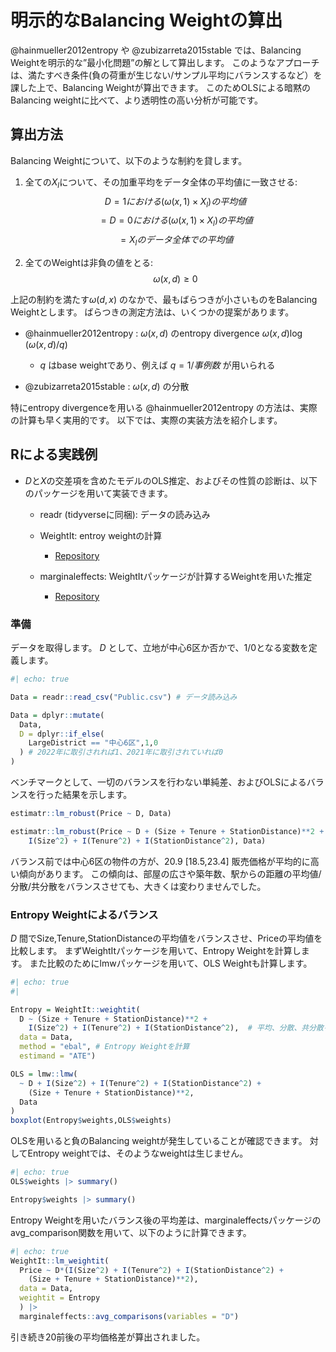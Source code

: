 # 明示的なBalancing Weightの算出 {#sec-Entropy}

@hainmueller2012entropy や @zubizarreta2015stable では、Balancing Weightを明示的な"最小化問題"の解として算出します。
このようなアプローチは、満たすべき条件(負の荷重が生じない/サンプル平均にバランスするなど）を課した上で、Balancing Weightが算出できます。
このためOLSによる暗黙のBalancing weightに比べて、より透明性の高い分析が可能です。

## 算出方法

Balancing Weightについて、以下のような制約を貸します。

1. 全ての$X_l$について、その加重平均をデータ全体の平均値に一致させる: $$D=1における(\omega(x,1)\times X_l)の平均値$$ $$= D=0における(\omega(x,1)\times X_l)の平均値$$ $$= X_lのデータ全体での平均値$$ 

2. 全てのWeightは非負の値をとる: $$\omega(x,d)\ge 0$$

上記の制約を満たす$\omega(d,x)$ のなかで、最もばらつきが小さいものをBalancing Weightとします。
ばらつきの測定方法は、いくつかの提案があります。

- @hainmueller2012entropy : $\omega(x,d)$ のentropy divergence $\omega(x,d)\log(\omega(x,d)/q)$

    - $q$ はbase weightであり、例えば $q=1/事例数$ が用いられる

- @zubizarreta2015stable : $\omega(x,d)$ の分散

特にentropy divergenceを用いる @hainmueller2012entropy の方法は、実際の計算も早く実用的です。
以下では、実際の実装方法を紹介します。

## Rによる実践例

- $D$と$X$の交差項を含めたモデルのOLS推定、およびその性質の診断は、以下のパッケージを用いて実装できます。

    - readr (tidyverseに同梱): データの読み込み
    
    - WeightIt: entroy weightの計算
    
        - [Repository](https://ngreifer.github.io/WeightIt/index.html)
        
    - marginaleffects: WeightItパッケージが計算するWeightを用いた推定
    
        - [Repository](https://marginaleffects.com/)


### 準備

データを取得します。
$D$ として、立地が中心6区か否かで、1/0となる変数を定義します。

```r
#| echo: true

Data = readr::read_csv("Public.csv") # データ読み込み

Data = dplyr::mutate(
  Data,
  D = dplyr::if_else(
    LargeDistrict == "中心6区",1,0
  ) # 2022年に取引されれば1、2021年に取引されていれば0
)
```

ベンチマークとして、一切のバランスを行わない単純差、およびOLSによるバランスを行った結果を示します。

```r
estimatr::lm_robust(Price ~ D, Data)

estimatr::lm_robust(Price ~ D + (Size + Tenure + StationDistance)**2 +
    I(Size^2) + I(Tenure^2) + I(StationDistance^2), Data)
```


バランス前では中心6区の物件の方が、20.9 [18.5,23.4] 販売価格が平均的に高い傾向があります。
この傾向は、部屋の広さや築年数、駅からの距離の平均値/分散/共分散をバランスさせても、大きくは変わりませんでした。

### Entropy Weightによるバランス

$D$ 間でSize,Tenure,StationDistanceの平均値をバランスさせ、Priceの平均値を比較します。
まずWeightItパッケージを用いて、Entropy Weightを計算します。
また比較のためにlmwパッケージを用いて、OLS Weightも計算します。

```r
#| echo: true
#| 

Entropy = WeightIt::weightit(
  D ~ (Size + Tenure + StationDistance)**2 +
    I(Size^2) + I(Tenure^2) + I(StationDistance^2),  # 平均、分散、共分散をバランス
  data = Data,
  method = "ebal", # Entropy Weightを計算
  estimand = "ATE") 

OLS = lmw::lmw(
  ~ D + I(Size^2) + I(Tenure^2) + I(StationDistance^2) +
    (Size + Tenure + StationDistance)**2,
  Data
)
boxplot(Entropy$weights,OLS$weights)
```

OLSを用いると負のBalancing weightが発生していることが確認できます。
対してEntropy weightでは、そのようなweightは生じません。

```r
#| echo: true
OLS$weights |> summary()

Entropy$weights |> summary()
```

Entropy Weightを用いたバランス後の平均差は、marginaleffectsパッケージのavg_comparison関数を用いて、以下のように計算できます。

```r
#| echo: true
WeightIt::lm_weightit(
  Price ~ D*(I(Size^2) + I(Tenure^2) + I(StationDistance^2) +
    (Size + Tenure + StationDistance)**2),
  data = Data,
  weightit = Entropy
  ) |> 
  marginaleffects::avg_comparisons(variables = "D")
```

引き続き20前後の平均価格差が算出されました。
